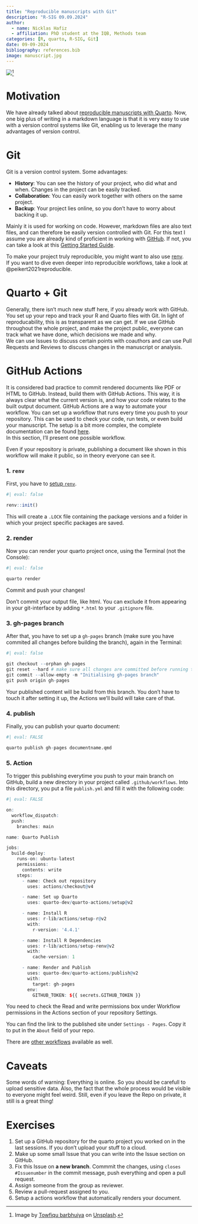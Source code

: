 ```yaml
---
title: "Reproducible manuscripts with Git"
description: "R-SIG 09.09.2024"
author: 
  - name: Nicklas Hafiz
  - affiliation: PhD student at the IQB, Methods team
categories: [R, quarto, R-SIG, Git]
date: 09-09-2024
bibliography: references.bib
image: manuscript.jpg
---
```


![](manuscript.jpg)[^1]

[^1]: Image by [Towfiqu barbhuiya](https://unsplash.com/de/@towfiqu999999?utm_content=creditCopyText&utm_medium=referral&utm_source=unsplash) on [Unsplash](https://unsplash.com/de/fotos/eine-nahaufnahme-eines-papierstapels-auf-einem-tisch-KKHs1e2yiwc?utm_content=creditCopyText&utm_medium=referral&utm_source=unsplash).

# Motivation

We have already talked about [reproducible manuscripts with Quarto](https://iqb-research.github.io/IQB-Methods/docs/r_sig/24_07_15_quarto_1/). Now, one big plus of writing in a markdown language is that it is very easy to use with a version control systems like Git, enabling us to leverage the many advantages of version control.

# Git

Git is a version control system. Some advantages:

-   **History**: You can see the history of your project, who did what and when. Changes in the project can be easily tracked.
-   **Collaboration**: You can easily work together with others on the same project.
-   **Backup**: Your project lies online, so you don't have to worry about backing it up.

Mainly it is used for working on code. However, markdown files are also text files, and can therefore be easily version controlled with Git. For this text I assume you are already kind of proficient in working with [GitHub](https://github.com/). If not, you can take a look at this [Getting Started Guide](https://docs.github.com/en/get-started/start-your-journey/hello-world).

::: callout-tip
To make your project truly reproducible, you might want to also use [renv](https://iqb-research.github.io/IQB-Methods/docs/r_sig/23_11_06_renv/).\
If you want to dive even deeper into reproducible workflows, take a look at @peikert2021reproducible.
:::

# Quarto + Git

Generally, there isn't much new stuff here, if you already work with GitHub. You set up your repo and track your R and Quarto files with Git. In light of reproducability, this is as transparent as we can get. If we use GitHub throughout the whole project, and make the project public, everyone can track what we have done, which decisions we made and why.\
We can use Issues to discuss certain points with coauthors and can use Pull Requests and Reviews to discuss changes in the manuscript or analysis.

# GitHub Actions

It is considered bad practice to commit rendered documents like PDF or HTML to GitHub. Instead, build them with GitHub Actions. This way, it is always clear what the current version is, and how your code relates to the built output document. GitHub Actions are a way to automate your workflow. You can set up a workflow that runs every time you push to your repository. This can be used to check your code, run tests, or even build your manuscript. The setup is a bit more complex, the complete documentation can be found [here](https://quarto.org/docs/publishing/github-pages.html).\
In this section, I'll present one possible workflow.

::: callout-warning
Even if your repository is private, publishing a document like shown in this workflow will make it public, so in theory everyone can see it.
:::

### 1. `renv`

First, you have to [setup `renv`](https://iqb-research.github.io/IQB-Methods/docs/r_sig/23_11_06_renv/).

```r
#| eval: false

renv::init()
```

This will create a `.LOCK` file containing the package versions and a folder in which your project specific packages are saved. 

### 2. render

Now you can render your quarto project once, using the Terminal (not the Console):

```r
#| eval: false

quarto render
```

Commit and push your changes!

::: {callout-tip}
Don't commit your output file, like html. You can exclude it from appearing in your git-interface by adding `*.html` to your `.gitignore` file.
:::

### 3. gh-pages branch

After that, you have to set up a `gh-pages` branch (make sure you have commited all changes before building the branch), again in the Terminal:

```r
#| eval: false

git checkout --orphan gh-pages
git reset --hard # make sure all changes are committed before running this!
git commit --allow-empty -m "Initialising gh-pages branch"
git push origin gh-pages
```

Your published content will be build from this branch. You don't have to touch it after setting it up, the Actions we'll build will take care of that.

### 4. publish

Finally, you can publish your quarto document:

```r
#| eval: FALSE

quarto publish gh-pages documentname.qmd
```

### 5. Action

To trigger this publishing everytime you push to your main branch on GitHub, build a new directory in your project called `.github/workflows`. Into this directory, you put a file `publish.yml` and fill it with the following code:

```r
#| eval: FALSE

on:
  workflow_dispatch:
  push:
    branches: main

name: Quarto Publish

jobs:
  build-deploy:
    runs-on: ubuntu-latest
    permissions:
      contents: write
    steps:
      - name: Check out repository
        uses: actions/checkout@v4

      - name: Set up Quarto
        uses: quarto-dev/quarto-actions/setup@v2

      - name: Install R
        uses: r-lib/actions/setup-r@v2
        with:
          r-version: '4.4.1'

      - name: Install R Dependencies
        uses: r-lib/actions/setup-renv@v2
        with:
          cache-version: 1

      - name: Render and Publish
        uses: quarto-dev/quarto-actions/publish@v2
        with:
          target: gh-pages
        env:
          GITHUB_TOKEN: ${{ secrets.GITHUB_TOKEN }}
```

::: callout-important
You need to check the Read and write permissions box under Workflow permissions in the Actions section of your repository Settings.
:::

::: callout-tip
You can find the link to the published site under `Settings - Pages`. Copy it to put in the `About` field of your repo.
:::

::: callout-note
There are [other workflows](https://quarto.org/docs/publishing/github-pages.html#github-action) available as well. 
:::

# Caveats

Some words of warning: Everything is online. So you should be carefull to upload sensitive data. Also, the fact that the whole process would be visible to everyone might feel weird. Still, even if you leave the Repo on private, it still is a great thing!

# Exercises

1.  Set up a GitHub repository for the quarto project you worked on in the last sessions. If you don't upload your stuff to a cloud.
2.  Make up some small Issue that you can write into the Issue section on GitHub.
3.  Fix this Issue on **a new branch**. Commmit the changes, using `closes #Issuenumber` in the commit message, push everything and open a pull request.
4.  Assign someone from the group as reviewer.
5.  Review a pull-request assigned to you.
6.  Setup a actions workflow that automatically renders your document.
